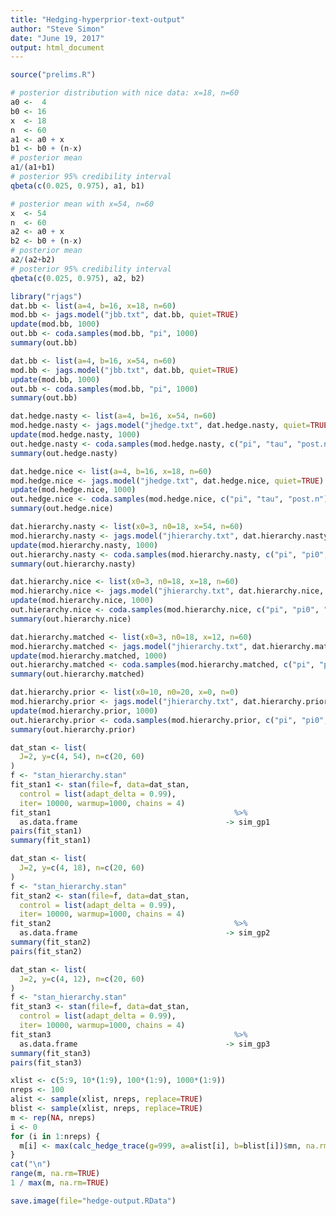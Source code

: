 ```yaml
---
title: "Hedging-hyperprior-text-output"
author: "Steve Simon"
date: "June 19, 2017"
output: html_document
---
```



```r
source("prelims.R")
```

```r
# posterior distribution with nice data: x=18, n=60
a0 <-  4
b0 <- 16
x  <- 18
n  <- 60
a1 <- a0 + x
b1 <- b0 + (n-x)
# posterior mean
a1/(a1+b1)
# posterior 95% credibility interval
qbeta(c(0.025, 0.975), a1, b1)

# posterior mean with x=54, n=60
x  <- 54
n  <- 60
a2 <- a0 + x
b2 <- b0 + (n-x)
# posterior mean
a2/(a2+b2)
# posterior 95% credibility interval
qbeta(c(0.025, 0.975), a2, b2)
```

```r
library("rjags")
dat.bb <- list(a=4, b=16, x=18, n=60)
mod.bb <- jags.model("jbb.txt", dat.bb, quiet=TRUE)
update(mod.bb, 1000)
out.bb <- coda.samples(mod.bb, "pi", 1000)
summary(out.bb)
```

```r
dat.bb <- list(a=4, b=16, x=54, n=60)
mod.bb <- jags.model("jbb.txt", dat.bb, quiet=TRUE)
update(mod.bb, 1000)
out.bb <- coda.samples(mod.bb, "pi", 1000)
summary(out.bb)
```

```r
dat.hedge.nasty <- list(a=4, b=16, x=54, n=60)
mod.hedge.nasty <- jags.model("jhedge.txt", dat.hedge.nasty, quiet=TRUE)
update(mod.hedge.nasty, 1000)
out.hedge.nasty <- coda.samples(mod.hedge.nasty, c("pi", "tau", "post.n"), 1000)
summary(out.hedge.nasty)
```

```r
dat.hedge.nice <- list(a=4, b=16, x=18, n=60)
mod.hedge.nice <- jags.model("jhedge.txt", dat.hedge.nice, quiet=TRUE)
update(mod.hedge.nice, 1000)
out.hedge.nice <- coda.samples(mod.hedge.nice, c("pi", "tau", "post.n"), 1000)
summary(out.hedge.nice)
```

```r
dat.hierarchy.nasty <- list(x0=3, n0=18, x=54, n=60)
mod.hierarchy.nasty <- jags.model("jhierarchy.txt", dat.hierarchy.nasty, quiet=TRUE)
update(mod.hierarchy.nasty, 1000)
out.hierarchy.nasty <- coda.samples(mod.hierarchy.nasty, c("pi", "pi0", "a0", "b0"), 100000)
summary(out.hierarchy.nasty)
```

```r
dat.hierarchy.nice <- list(x0=3, n0=18, x=18, n=60)
mod.hierarchy.nice <- jags.model("jhierarchy.txt", dat.hierarchy.nice, quiet=TRUE)
update(mod.hierarchy.nice, 1000)
out.hierarchy.nice <- coda.samples(mod.hierarchy.nice, c("pi", "pi0", "a0", "b0"), 100000)
summary(out.hierarchy.nice)
```

```r
dat.hierarchy.matched <- list(x0=3, n0=18, x=12, n=60)
mod.hierarchy.matched <- jags.model("jhierarchy.txt", dat.hierarchy.matched, quiet=TRUE)
update(mod.hierarchy.matched, 1000)
out.hierarchy.matched <- coda.samples(mod.hierarchy.matched, c("pi", "pi0", "a0", "b0", "nx"), 100000)
summary(out.hierarchy.matched)
```

```r
dat.hierarchy.prior <- list(x0=10, n0=20, x=0, n=0)
mod.hierarchy.prior <- jags.model("jhierarchy.txt", dat.hierarchy.prior, quiet=TRUE)
update(mod.hierarchy.prior, 1000)
out.hierarchy.prior <- coda.samples(mod.hierarchy.prior, c("pi", "pi0", "a0", "b0"), 100000)
summary(out.hierarchy.prior)
```

```r
dat_stan <- list(
  J=2, y=c(4, 54), n=c(20, 60)
)
f <- "stan_hierarchy.stan"
fit_stan1 <- stan(file=f, data=dat_stan,
  control = list(adapt_delta = 0.99),                  
  iter= 10000, warmup=1000, chains = 4)
fit_stan1                                         %>%
  as.data.frame                                 -> sim_gp1
pairs(fit_stan1)
summary(fit_stan1)
```

```r
dat_stan <- list(
  J=2, y=c(4, 18), n=c(20, 60)
)
f <- "stan_hierarchy.stan"
fit_stan2 <- stan(file=f, data=dat_stan,
  control = list(adapt_delta = 0.99),                  
  iter= 10000, warmup=1000, chains = 4)
fit_stan2                                         %>%
  as.data.frame                                 -> sim_gp2
summary(fit_stan2)
pairs(fit_stan2)
```

```r
dat_stan <- list(
  J=2, y=c(4, 12), n=c(20, 60)
)
f <- "stan_hierarchy.stan"
fit_stan3 <- stan(file=f, data=dat_stan,
  control = list(adapt_delta = 0.99),                  
  iter= 10000, warmup=1000, chains = 4)
fit_stan3                                         %>%
  as.data.frame                                 -> sim_gp3
summary(fit_stan3)
pairs(fit_stan3)
```

```r
xlist <- c(5:9, 10*(1:9), 100*(1:9), 1000*(1:9))
nreps <- 100
alist <- sample(xlist, nreps, replace=TRUE)
blist <- sample(xlist, nreps, replace=TRUE)
m <- rep(NA, nreps)
i <- 0
for (i in 1:nreps) {
  m[i] <- max(calc_hedge_trace(g=999, a=alist[i], b=blist[i])$mn, na.rm=TRUE)
}
cat("\n")
range(m, na.rm=TRUE)
1 / max(m, na.rm=TRUE)
```

```r
save.image(file="hedge-output.RData")
```